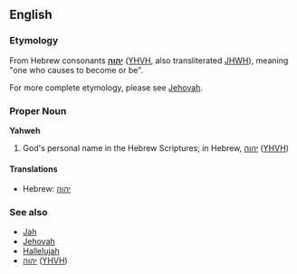 ==English==
=== Etymology ===
From Hebrew consonants '''[[יהוה]]''' ([[YHVH]], also transliterated [[JHWH]]), meaning "one who causes to become or be".  

For more complete etymology, please see [[Jehovah]].

===Proper Noun===
'''Yahweh'''

#God's personal name in the Hebrew Scriptures; in Hebrew, [[יהוה]] ([[YHVH]])

====Translations====
*Hebrew: [[יהוה]]

=== See also ===
*[[Jah]]
*[[Jehovah]]
*[[Hallelujah]]
*[[יהוה]] ([[YHVH]])
